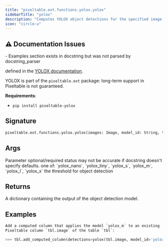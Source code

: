 ```yaml
---
title: "pixeltable.ext.functions.yolox.yolox"
sidebarTitle: "yolox"
description: "Computes YOLOX object detections for the specified image. `model_id` should reference one of the models"
icon: "circle-u"
---
```

## ⚠️ Documentation Issues

<Warning>
- Examples section exists in docstring but was not parsed by docstring_parser
</Warning>

defined in the [YOLOX documentation](https://github.com/Megvii-BaseDetection/YOLOX).

YOLOX is part of the `pixeltable.ext` package: long-term support in Pixeltable is not guaranteed.

**Requirements**:

- `pip install pixeltable-yolox`


## Signature

```python
pixeltable.ext.functions.yolox.yolox(images: Image, model_id: String, threshold: Float) -> Json
```

## Args

<Note>
Parameter optional/required status may not be accurate if docstring doesn't specify defaults.
</Note>

<ParamField path="model_id" type="String" required>
  one of: `yolox_nano`, `yolox_tiny`, `yolox_s`, `yolox_m`, `yolox_l`, `yolox_x`


</ParamField>

<ParamField path="threshold" type="Float" required>
  the threshold for object detection


</ParamField>

## Returns

<ResponseField name="return" type="any" required>
  A dictionary containing the output of the object detection model.


</ResponseField>

## Examples

```python
Add a computed column that applies the model `yolox_m` to an existing
Pixeltable column `tbl.image` of the table `tbl`:

>>> tbl.add_computed_column(detections=yolox(tbl.image, model_id='yolox_m', threshold=0.8))
```

